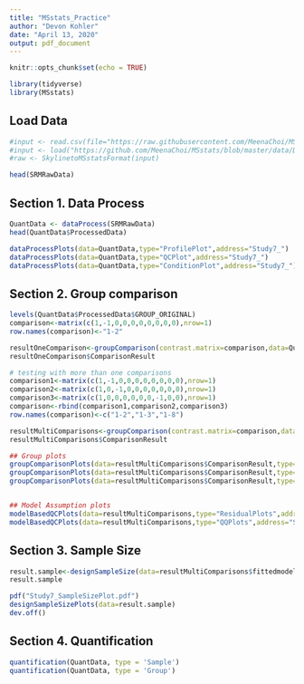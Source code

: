 ```yaml
---
title: "MSstats_Practice"
author: "Devon Kohler"
date: "April 13, 2020"
output: pdf_document
---
```


```r
knitr::opts_chunk$set(echo = TRUE)

library(tidyverse)
library(MSstats)
```

## Load Data


```r
#input <- read.csv(file="https://raw.githubusercontent.com/MeenaChoi/MSstats_material/master/example%20dataset/SRM_CPTAC/forMSstats_Study7.csv")
#input <- load("https://github.com/MeenaChoi/MSstats/blob/master/data/DDARawData.Skyline.RData")
#raw <- SkylinetoMSstatsFormat(input)

head(SRMRawData)

```

## Section 1. Data Process

```r
QuantData <- dataProcess(SRMRawData)
head(QuantData$ProcessedData)
```

``` r
dataProcessPlots(data=QuantData,type="ProfilePlot",address="Study7_")
dataProcessPlots(data=QuantData,type="QCPlot",address="Study7_")
dataProcessPlots(data=QuantData,type="ConditionPlot",address="Study7_")

```

## Section 2. Group comparison

``` r

levels(QuantData$ProcessedData$GROUP_ORIGINAL)
comparison<-matrix(c(1,-1,0,0,0,0,0,0,0,0),nrow=1)
row.names(comparison)<-"1-2"

resultOneComparison<-groupComparison(contrast.matrix=comparison,data=QuantData)
resultOneComparison$ComparisonResult

```


``` r

# testing with more than one comparisons
comparison1<-matrix(c(1,-1,0,0,0,0,0,0,0,0),nrow=1)
comparison2<-matrix(c(1,0,-1,0,0,0,0,0,0,0),nrow=1)
comparison3<-matrix(c(1,0,0,0,0,0,0,-1,0,0),nrow=1)
comparison<-rbind(comparison1,comparison2,comparison3)
row.names(comparison)<-c("1-2","1-3","1-8")

resultMultiComparisons<-groupComparison(contrast.matrix=comparison,data=QuantData)
resultMultiComparisons$ComparisonResult

```



``` r
## Group plots
groupComparisonPlots(data=resultMultiComparisons$ComparisonResult,type="VolcanoPlot",address="Study7_Ex1_")
groupComparisonPlots(data=resultMultiComparisons$ComparisonResult,type="Heatmap",address="Study7_Ex1_")
groupComparisonPlots(data=resultMultiComparisons$ComparisonResult,type="ComparisonPlot",address="Study7_")


## Model Assumption plots
modelBasedQCPlots(data=resultMultiComparisons,type="ResidualPlots",address="Study7_")
modelBasedQCPlots(data=resultMultiComparisons,type="QQPlots",address="Study7_")

```

## Section 3. Sample Size

``` r

result.sample<-designSampleSize(data=resultMultiComparisons$fittedmodel,numSample=TRUE,desiredFC=c(1.05,1.25),FDR=0.01,power=0.95)
result.sample

pdf("Study7_SampleSizePlot.pdf")
designSampleSizePlots(data=result.sample)
dev.off()

```

## Section 4. Quantification

``` r

quantification(QuantData, type = 'Sample')
quantification(QuantData, type = 'Group')

```